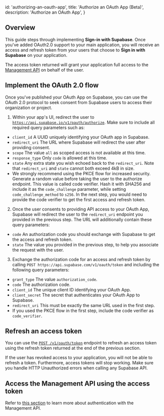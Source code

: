 
  id: 'authorizing-an-oauth-app',
  title: 'Authorize an OAuth App (Beta)',
  description: 'Authorize an OAuth App',
}

## Overview

This guide steps through implementing **Sign-in with Supabase**. Once you've added OAuth2.0 support to your main application, you will receive an access and refresh token from your users that choose to **Sign in with Supabase** on your application.

The access token returned will grant your application full access to the [Management API](https://supabase.com/docs/reference/api/introduction) on behalf of the user.

## Implement the OAuth 2.0 flow

Once you've published your OAuth App on Supabase, you can use the OAuth 2.0 protocol to seek consent from Supabase users to access their organization or project.

1. Within your app's UI, redirect the user to [`https://api.supabase.io/v1/oauth/authorize`](<https://api.supabase.com/api/v1#/oauth%20(beta)/authorize>). Make sure to include all required query parameters such as:  
  - `client_id` A UUID uniquely identifying your OAuth app in Supabase.
  - `redirect_uri` The URL where Supabase will redirect the user after providing consent.
  - `scope` The value `all` as scoped access is not available at this time.
  - `response_type` Only `code` is allowed at this time.
  - `state` Any extra state you wish echoed back to the `redirect_uri`. Note that `redirect_uri` and `state` cannot both exceed 4kB in size.
  - We strongly recommend using the PKCE flow for increased security. Generate a random value before taking the user to the authorize endpoint. This value is called code verifier. Hash it with SHA256 and include it as the `code_challenge` parameter, while setting `code_challenge_method` to `s256`. In the next step, you would need to provide the code verifier to get the first access and refresh token.
2. Once the user consents to providing API access to your OAuth App, Supabase will redirect the user to the `redirect_uri` endpoint you provided in the previous step. The URL will additionally contain these query parameters:
  - `code` An authorization code you should exchange with Supabase to get the access and refresh token.
  - `state` The value you provided in the previous step, to help you associate the request with the user.
3. Exchange the authorization code for an access and refresh token by calling `POST https://api.supabase.com/v1/oauth/token` and including the following query parameters:
  - `grant_type` The value `authorization_code`.
  - `code` The authorization code.
  - `client_id` The unique client ID identifying your OAuth App.
  - `client_secret` The secret that authenticates your OAuth App to Supabase.
  - `redirect_uri` This must be exactly the same URL used in the first step.
  - If you used the PKCE flow in the first step, include the code verifier as `code_verifier`.

## Refresh an access token

You can use the [`POST /v1/oauth/token`](<https://api.supabase.com/api/v1#/oauth%20(beta)/token>) endpoint to refresh an access token using the refresh token returned at the end of the previous section.

If the user has revoked access to your application, you will not be able to refresh a token. Furthermore, access tokens will stop working. Make sure you handle HTTP Unauthorized errors when calling any Supabase API.

## Access the Management API using the access token

Refer to [this section](/docs/reference/api/introduction#authentication) to learn more about authentication with the Management API.


